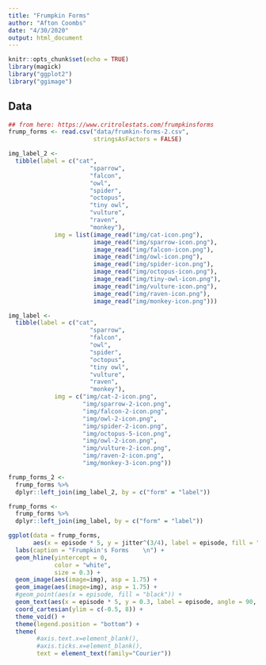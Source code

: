 ```yaml
---
title: "Frumpkin Forms"
author: "Afton Coombs"
date: "4/30/2020"
output: html_document
---
```


```r
knitr::opts_chunk$set(echo = TRUE)
library(magick)
library("ggplot2")
library("ggimage")
```

## Data

```r
## from here: https://www.critrolestats.com/frumpkinsforms
frump_forms <- read.csv("data/frumkin-forms-2.csv",
                        stringsAsFactors = FALSE)

img_label_2 <-
  tibble(label = c("cat",
                       "sparrow",
                       "falcon",
                       "owl",
                       "spider",
                       "octopus",
                       "tiny owl",
                       "vulture",
                       "raven",
                       "monkey"),
             img = list(image_read("img/cat-icon.png"),
                        image_read("img/sparrow-icon.png"),
                        image_read("img/falcon-icon.png"),
                        image_read("img/owl-icon.png"),
                        image_read("img/spider-icon.png"),
                        image_read("img/octopus-icon.png"),
                        image_read("img/tiny-owl-icon.png"),
                        image_read("img/vulture-icon.png"),
                        image_read("img/raven-icon.png"),
                        image_read("img/monkey-icon.png")))

img_label <-
  tibble(label = c("cat",
                       "sparrow",
                       "falcon",
                       "owl",
                       "spider",
                       "octopus",
                       "tiny owl",
                       "vulture",
                       "raven",
                       "monkey"),
             img = c("img/cat-2-icon.png",
                     "img/sparrow-2-icon.png",
                     "img/falcon-2-icon.png",
                     "img/owl-2-icon.png",
                     "img/spider-2-icon.png",
                     "img/octopus-5-icon.png",
                     "img/owl-2-icon.png",
                     "img/vulture-2-icon.png",
                     "img/raven-2-icon.png",
                     "img/monkey-3-icon.png"))

frump_forms_2 <-
  frump_forms %>%
  dplyr::left_join(img_label_2, by = c("form" = "label"))

frump_forms <- 
  frump_forms %>%
  dplyr::left_join(img_label, by = c("form" = "label"))
```

```r
ggplot(data = frump_forms,
       aes(x = episode * 5, y = jitter^(3/4), label = episode, fill = "black")) +
  labs(caption = "Frumpkin's Forms    \n") +
  geom_hline(yintercept = 0,
             color = "white",
             size = 0.3) +
  geom_image(aes(image=img), asp = 1.75) +
  geom_image(aes(image=img), asp = 1.75) +
  #geom_point(aes(x = episode, fill = "black")) +
  geom_text(aes(x = episode * 5, y = 0.3, label = episode, angle = 90, hjust = 0, vjust = 0), size = 2, family = "Courier") +
  coord_cartesian(ylim = c(-0.5, 8)) +
  theme_void() +
  theme(legend.position = "bottom") +
  theme(
        #axis.text.x=element_blank(),
        #axis.ticks.x=element_blank(),
        text = element_text(family="Courier"))
```